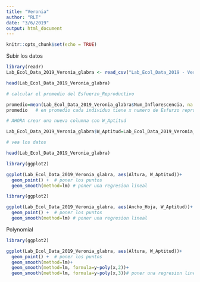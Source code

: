 ```yaml
---
title: "Veronia"
author: "RLT"
date: "3/6/2019"
output: html_document
---
```


```r
knitr::opts_chunk$set(echo = TRUE)
```

Subir los datos

```r
library(readr)
Lab_Ecol_Data_2019_Veronia_glabra <- read_csv("Lab_Ecol_Data_2019 - Veronia_glabra.csv")

head(Lab_Ecol_Data_2019_Veronia_glabra)
```


```r
# calcular el promedio del Esfuerzo_Reproductivo

promedio=mean(Lab_Ecol_Data_2019_Veronia_glabra$Num_Inflorescencia, na.rm = TRUE)
promedio   # en promedio cada individuo tiene x numero de Esfurzo reproductive

# AHORA crear una nueva columna con W_Aptitud

Lab_Ecol_Data_2019_Veronia_glabra$W_Aptitud=Lab_Ecol_Data_2019_Veronia_glabra$Num_Inflorescencia/promedio

# vea los datos 

head(Lab_Ecol_Data_2019_Veronia_glabra)

```

```r
library(ggplot2)

ggplot(Lab_Ecol_Data_2019_Veronia_glabra, aes(Altura, W_Aptitud))+
  geom_point() +  # poner los puntos
  geom_smooth(method=lm) # poner una regresion lineal

```



```r
library(ggplot2)

ggplot(Lab_Ecol_Data_2019_Veronia_glabra, aes(Ancho_Hoja, W_Aptitud))+
  geom_point() +  # poner los puntos
  geom_smooth(method=lm) # poner una regresion lineal

```

Polynomial


```r
library(ggplot2)

ggplot(Lab_Ecol_Data_2019_Veronia_glabra, aes(Altura, W_Aptitud))+
  geom_point() +  # poner los puntos
  geom_smooth(method=lm)+
  geom_smooth(method=lm, formula=y~poly(x,2))+
  geom_smooth(method=lm, formula=y~poly(x,3))# poner una regresion lineal

```


